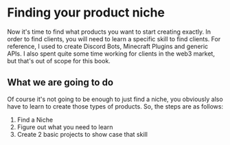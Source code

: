# Finding your product niche

Now it's time to find what products you want to start creating exactly. In order to find clients, you will need to learn a specific skill to find clients. For reference, I used to create Discord Bots, Minecraft Plugins and generic APIs. I also spent quite some time working for clients in the web3 market, but that's out of scope for this book.

## What we are going to do

Of course it's not going to be enough to just find a niche, you obviously also have to learn to create those types of products. So, the steps are as follows:

1. Find a Niche
2. Figure out what you need to learn
3. Create 2 basic projects to show case that skill
